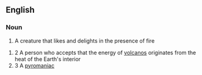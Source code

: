 ==English==

===Noun===
{{en-noun}}
# A creature that likes and delights in the presence of fire

#2{{dated|rare}} A person who accepts that the energy of [[volcano]]s originates from the heat of the Earth's interior
#3 A [[pyromaniac]]